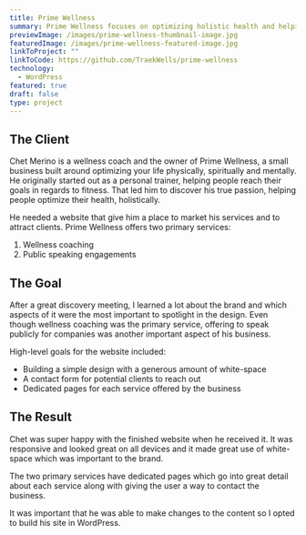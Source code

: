 ```yaml
---
title: Prime Wellness
summary: Prime Wellness focuses on optimizing holistic health and helping people achieve their goals. Built in WordPress for easy editing capabilities.
previewImage: /images/prime-wellness-thumbnail-image.jpg
featuredImage: /images/prime-wellness-featured-image.jpg
linkToProject: ""
linkToCode: https://github.com/TraekWells/prime-wellness
technology:
  - WordPress
featured: true
draft: false
type: project
---
```


## The Client

Chet Merino is a wellness coach and the owner of Prime Wellness, a small business built around optimizing your life physically, spiritually and mentally. He originally started out as a personal trainer, helping people reach their goals in regards to fitness. That led him to discover his true passion, helping people optimize their health, holistically.

He needed a website that give him a place to market his services and to attract clients. Prime Wellness offers two primary services:

1. Wellness coaching
2. Public speaking engagements

## The Goal

After a great discovery meeting, I learned a lot about the brand and which aspects of it were the most important to spotlight in the design. Even though wellness coaching was the primary service, offering to speak publicly for companies was another important aspect of his business.

High-level goals for the website included:

- Building a simple design with a generous amount of white-space
- A contact form for potential clients to reach out
- Dedicated pages for each service offered by the business

## The Result

Chet was super happy with the finished website when he received it. It was responsive and looked great on all devices and it made great use of white-space which was important to the brand.

The two primary services have dedicated pages which go into great detail about each service along with giving the user a way to contact the business.

It was important that he was able to make changes to the content so I opted to build his site in WordPress.
